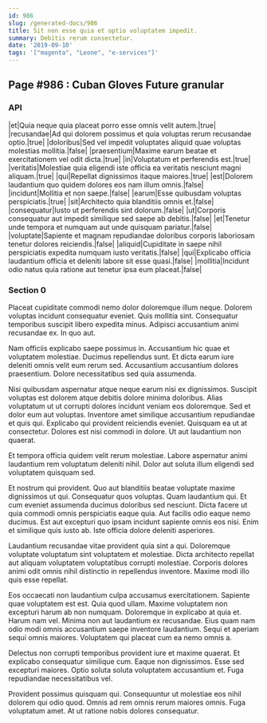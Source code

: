 ```yaml
---
id: 986
slug: /generated-docs/986
title: Sit non esse quia et optio voluptatem impedit.
summary: Debitis rerum consectetur.
date: '2019-09-10'
tags: '["magenta", "Leone", "e-services"]'
---
```



## Page #986 : Cuban Gloves Future granular
### API

|et|Quia neque quia placeat porro esse omnis velit autem.|true|
|recusandae|Ad qui dolorem possimus et quia voluptas rerum recusandae optio.|true|
|doloribus|Sed vel impedit voluptates aliquid quae voluptas molestias mollitia.|false|
|praesentium|Maxime earum beatae et exercitationem vel odit dicta.|true|
|in|Voluptatum et perferendis est.|true|
|veritatis|Molestiae quia eligendi iste officia ea veritatis nesciunt magni aliquam.|true|
|qui|Repellat dignissimos itaque maiores.|true|
|est|Dolorem laudantium quo quidem dolores eos nam illum omnis.|false|
|incidunt|Mollitia et non saepe.|false|
|earum|Esse quibusdam voluptas perspiciatis.|true|
|sit|Architecto quia blanditiis omnis et.|false|
|consequatur|Iusto ut perferendis sint dolorum.|false|
|ut|Corporis consequatur aut impedit similique sed saepe ab debitis.|false|
|et|Tenetur unde tempora et numquam aut unde quisquam pariatur.|false|
|voluptate|Sapiente et magnam repudiandae doloribus corporis laboriosam tenetur dolores reiciendis.|false|
|aliquid|Cupiditate in saepe nihil perspiciatis expedita numquam iusto veritatis.|false|
|qui|Explicabo officia laudantium officia et deleniti labore sit esse quasi.|false|
|mollitia|Incidunt odio natus quia ratione aut tenetur ipsa eum placeat.|false|






### Section 0
Placeat cupiditate commodi nemo dolor doloremque illum neque. Dolorem voluptas incidunt consequatur eveniet. Quis mollitia sint. Consequatur temporibus suscipit libero expedita minus. Adipisci accusantium animi recusandae ex. In quo aut.
 Nam officiis explicabo saepe possimus in. Accusantium hic quae et voluptatem molestiae. Ducimus repellendus sunt. Et dicta earum iure deleniti omnis velit eum rerum sed. Accusantium accusantium dolores praesentium. Dolore necessitatibus sed quia assumenda.
 Nisi quibusdam aspernatur atque neque earum nisi ex dignissimos. Suscipit voluptas est dolorem atque debitis dolore minima doloribus. Alias voluptatum ut ut corrupti dolores incidunt veniam eos doloremque. Sed et dolor eum aut voluptas. Inventore amet similique accusantium repudiandae et quis qui.
Explicabo qui provident reiciendis eveniet. Quisquam ea ut at consectetur. Dolores est nisi commodi in dolore. Ut aut laudantium non quaerat.
 Et tempora officia quidem velit rerum molestiae. Labore aspernatur animi laudantium rem voluptatum deleniti nihil. Dolor aut soluta illum eligendi sed voluptatem quisquam sed.
 Et nostrum qui provident. Quo aut blanditiis beatae voluptate maxime dignissimos ut qui. Consequatur quos voluptas. Quam laudantium qui.
Et cum eveniet assumenda ducimus doloribus sed nesciunt. Dicta facere ut quia commodi omnis perspiciatis eaque quia. Aut facilis odio eaque nemo ducimus. Est aut excepturi quo ipsam incidunt sapiente omnis eos nisi. Enim et similique quis iusto ab. Iste officia dolore deleniti asperiores.
 Laudantium recusandae vitae provident quia sint a qui. Doloremque voluptate voluptatum sint voluptatem et molestiae. Dicta architecto repellat aut aliquam voluptatem voluptatibus corrupti molestiae. Corporis dolores animi odit omnis nihil distinctio in repellendus inventore. Maxime modi illo quis esse repellat.
 Eos occaecati non laudantium culpa accusamus exercitationem. Sapiente quae voluptatem est est. Quia quod ullam. Maxime voluptatem non excepturi harum ab non numquam.
Doloremque in explicabo at quia et. Harum nam vel. Minima non aut laudantium ex recusandae. Eius quam nam odio modi omnis accusantium saepe inventore laudantium. Sequi et aperiam sequi omnis maiores. Voluptatem qui placeat cum ea nemo omnis a.
 Delectus non corrupti temporibus provident iure et maxime quaerat. Et explicabo consequatur similique cum. Eaque non dignissimos. Esse sed excepturi maiores. Optio soluta soluta voluptatem accusantium et. Fuga repudiandae necessitatibus vel.
 Provident possimus quisquam qui. Consequuntur ut molestiae eos nihil dolorem qui odio quod. Omnis ad rem omnis rerum maiores omnis. Fuga voluptatum amet. At ut ratione nobis dolores consequatur.
